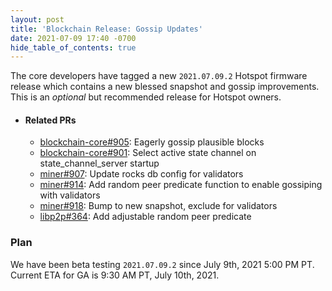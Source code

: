 ```yaml
---
layout: post
title: 'Blockchain Release: Gossip Updates'
date: 2021-07-09 17:40 -0700
hide_table_of_contents: true
---
```


The core developers have tagged a new `2021.07.09.2` Hotspot firmware release which contains a new
blessed snapshot and gossip improvements. This is an _optional_ but recommended release for Hotspot
owners.

<!--truncate-->

- #### Related PRs

  - [blockchain-core#905](https://github.com/helium/blockchain-core/pull/905): Eagerly gossip
    plausible blocks
  - [blockchain-core#901](https://github.com/helium/blockchain-core/pull/901): Select active state
    channel on state_channel_server startup
  - [miner#907](https://github.com/helium/miner/pull/907): Update rocks db config for validators
  - [miner#914](https://github.com/helium/miner/pull/914): Add random peer predicate function to
    enable gossiping with validators
  - [miner#918](https://github.com/helium/miner/pull/918): Bump to new snapshot, exclude for
    validators
  - [libp2p#364](https://github.com/helium/erlang-libp2p/pull/364): Add adjustable random peer
    predicate

### Plan

We have been beta testing `2021.07.09.2` since July 9th, 2021 5:00 PM PT. Current ETA for GA is 9:30
AM PT, July 10th, 2021.
